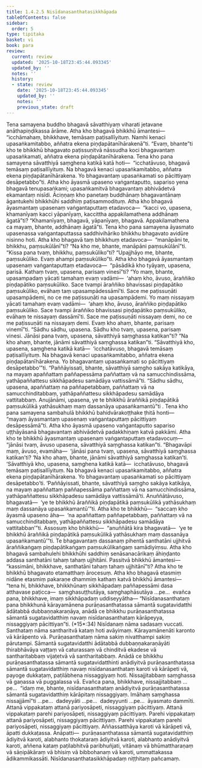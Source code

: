 ```yaml
---
title: 1.4.2.5 Nisīdanasanthatasikkhāpada
tableOfContents: false
sidebar:
  order: 5
type: tipitaka
basket: vi
book: para
review:
  current: review
  updated: '2025-10-18T23:45:44.093345'
  updated_by: ''
  notes: ''
  history:
  - state: review
    date: '2025-10-18T23:45:44.093345'
    updated_by: ''
    notes: ''
    previous_state: draft
---
```



<DynamicBreadcrumb />


<ReviewStatus review={frontmatter.review} showDetails={true} />

<HypothesisAnnotation frontmatter={frontmatter} />

<Division number="565" book="para" e="ch" v="1" p="336">

<Paragraph number="2158" book="para">
Tena samayena buddho bhagavā sāvatthiyaṃ viharati jetavane anāthapiṇḍikassa ārāme. Atha kho bhagavā bhikkhū āmantesi—  “icchāmahaṃ, bhikkhave, temāsaṃ paṭisallīyituṃ. Namhi kenaci upasaṅkamitabbo, aññatra ekena piṇḍapātanīhārakenā”ti. “Evaṃ, bhante”ti kho te bhikkhū bhagavato paṭissuṇitvā nāssudha koci bhagavantaṃ upasaṅkamati, aññatra ekena piṇḍapātanīhārakena. Tena kho pana samayena sāvatthiyā saṃghena katikā katā hoti—  “icchatāvuso, bhagavā temāsaṃ paṭisallīyituṃ. Na bhagavā kenaci upasaṅkamitabbo, aññatra ekena piṇḍapātanīhārakena. Yo bhagavantaṃ upasaṅkamati so pācittiyaṃ desāpetabbo”ti.
</Paragraph>

<Paragraph number="2159" book="para">
Atha kho āyasmā upaseno vaṅgantaputto, sapariso yena bhagavā tenupasaṅkami; upasaṅkamitvā bhagavantaṃ abhivādetvā ekamantaṃ nisīdi. Āciṇṇaṃ kho panetaṃ buddhānaṃ bhagavantānaṃ āgantukehi bhikkhūhi saddhiṃ paṭisammodituṃ. Atha kho bhagavā āyasmantaṃ upasenaṃ vaṅgantaputtaṃ etadavoca—  “kacci vo, upasena, khamanīyaṃ kacci yāpanīyaṃ, kaccittha appakilamathena addhānaṃ āgatā”ti? “Khamanīyaṃ, bhagavā, yāpanīyaṃ, bhagavā. Appakilamathena ca mayaṃ, bhante, addhānaṃ āgatā”ti.
</Paragraph>

<Paragraph number="2160" book="para">
Tena kho pana samayena āyasmato upasenassa vaṅgantaputtassa saddhivihāriko bhikkhu bhagavato avidūre nisinno hoti. Atha kho bhagavā taṃ bhikkhuṃ etadavoca—  “manāpāni te, bhikkhu, paṃsukūlānī”ti? “Na kho me, bhante, manāpāni paṃsukūlānī”ti. “Kissa pana tvaṃ, bhikkhu, paṃsukūliko”ti? “Upajjhāyo me, bhante, paṃsukūliko. Evaṃ ahampi paṃsukūliko”ti. Atha kho bhagavā āyasmantaṃ upasenaṃ vaṅgantaputtaṃ etadavoca—  “pāsādikā kho tyāyaṃ, upasena, parisā. Kathaṃ tvaṃ, upasena, parisaṃ vinesī”ti? “Yo maṃ, bhante, upasampadaṃ yācati tamahaṃ evaṃ vadāmi—  ‘ahaṃ kho, āvuso, āraññiko piṇḍapātiko paṃsukūliko. Sace tvampi āraññiko bhavissasi piṇḍapātiko paṃsukūliko, evāhaṃ taṃ upasampādessāmī’ti. Sace me paṭissuṇāti upasampādemi, no ce me paṭissuṇāti na upasampādemi. Yo maṃ nissayaṃ yācati tamahaṃ evaṃ vadāmi—  ‘ahaṃ kho, āvuso, āraññiko piṇḍapātiko paṃsukūliko. Sace tvampi āraññiko bhavissasi piṇḍapātiko paṃsukūliko, evāhaṃ te nissayaṃ dassāmī’ti. Sace me paṭissuṇāti nissayaṃ demi, no ce me paṭissuṇāti na nissayaṃ demi. Evaṃ kho ahaṃ, bhante, parisaṃ vinemī”ti.
</Paragraph>

<Paragraph number="2161" book="para">
“Sādhu sādhu, upasena. Sādhu kho tvaṃ, upasena, parisaṃ vinesi. Jānāsi pana tvaṃ, upasena, sāvatthiyā saṃghassa katikan”ti? “Na kho ahaṃ, bhante, jānāmi sāvatthiyā saṃghassa katikan”ti. “Sāvatthiyā kho, upasena, saṃghena katikā katā—  ‘icchatāvuso, bhagavā temāsaṃ paṭisallīyituṃ. Na bhagavā kenaci upasaṅkamitabbo, aññatra ekena piṇḍapātanīhārakena. Yo bhagavantaṃ upasaṅkamati so pācittiyaṃ desāpetabbo’”ti. “Paññāyissati, bhante, sāvatthiyā saṃgho sakāya katikāya, na mayaṃ apaññattaṃ paññapessāma paññattaṃ vā na samucchindissāma, yathāpaññattesu sikkhāpadesu samādāya vattissāmā”ti. “Sādhu sādhu, upasena, apaññattaṃ na paññapetabbaṃ, paññattaṃ vā na samucchinditabbaṃ, yathāpaññattesu sikkhāpadesu samādāya vattitabbaṃ. Anujānāmi, upasena, ye te bhikkhū āraññikā piṇḍapātikā paṃsukūlikā yathāsukhaṃ maṃ dassanāya upasaṅkamantū”ti .
</Paragraph>

</Division>
<Division number="566" book="para" e="ch" v="1" p="337">

<Paragraph number="2162" book="para">
Tena kho pana samayena sambahulā bhikkhū bahidvārakoṭṭhake ṭhitā honti—  “mayaṃ āyasmantaṃ upasenaṃ vaṅgantaputtaṃ pācittiyaṃ desāpessāmā”ti. Atha kho āyasmā upaseno vaṅgantaputto sapariso uṭṭhāyāsanā bhagavantaṃ abhivādetvā padakkhiṇaṃ katvā pakkāmi. Atha kho te bhikkhū āyasmantaṃ upasenaṃ vaṅgantaputtaṃ etadavocuṃ—  “jānāsi tvaṃ, āvuso upasena, sāvatthiyā saṃghassa katikan”ti. “Bhagavāpi maṃ, āvuso, evamāha—  ‘jānāsi pana tvaṃ, upasena, sāvatthiyā saṃghassa katikan’ti? ‘Na kho ahaṃ, bhante, jānāmi sāvatthiyā saṃghassa katikan’ti. ‘Sāvatthiyā kho, upasena, saṃghena katikā katā—  icchatāvuso, bhagavā temāsaṃ paṭisallīyituṃ. Na bhagavā kenaci upasaṅkamitabbo, aññatra ekena piṇḍapātanīhārakena. Yo bhagavantaṃ upasaṅkamati so pācittiyaṃ desāpetabbo’ti. ‘Paññāyissati, bhante, sāvatthiyā saṃgho sakāya katikāya, na mayaṃ apaññattaṃ paññapessāma paññattaṃ vā na samucchindissāma, yathāpaññattesu sikkhāpadesu samādāya vattissāmā’ti. Anuññātāvuso, bhagavatā—  ‘ye te bhikkhū āraññikā piṇḍapātikā paṃsukūlikā yathāsukhaṃ maṃ dassanāya upasaṅkamantū’”ti.
</Paragraph>

<Paragraph number="2163" book="para">
Atha kho te bhikkhū—  “saccaṃ kho āyasmā upaseno āha—  ‘na apaññattaṃ paññapetabbaṃ, paññattaṃ vā na samucchinditabbaṃ, yathāpaññattesu sikkhāpadesu samādāya vattitabban’”ti. Assosuṃ kho bhikkhū—  “anuññātā kira bhagavatā—  ‘ye te bhikkhū āraññikā piṇḍapātikā paṃsukūlikā yathāsukhaṃ maṃ dassanāya upasaṅkamantū’”ti. Te bhagavantaṃ dassanaṃ pihentā santhatāni ujjhitvā āraññikaṅgaṃ piṇḍapātikaṅgaṃ paṃsukūlikaṅgaṃ samādiyiṃsu. Atha kho bhagavā sambahulehi bhikkhūhi saddhiṃ senāsanacārikaṃ āhiṇḍanto addasa santhatāni tahaṃ tahaṃ ujjhitāni. Passitvā bhikkhū āmantesi—  “kassimāni, bhikkhave, santhatāni tahaṃ tahaṃ ujjhitānī”ti?
</Paragraph>

<Paragraph number="2164" book="para">
Atha kho te bhikkhū bhagavato etamatthaṃ ārocesuṃ. Atha kho bhagavā etasmiṃ nidāne etasmiṃ pakaraṇe dhammiṃ kathaṃ katvā bhikkhū āmantesi—  “tena hi, bhikkhave, bhikkhūnaṃ sikkhāpadaṃ paññapessāmi dasa atthavase paṭicca—  saṃghasuṭṭhutāya, saṃghaphāsutāya …pe…  evañca pana, bhikkhave, imaṃ sikkhāpadaṃ uddiseyyātha—
</Paragraph>

</Division>
<Division number="567" book="para" e="ch" v="1" p="339">

<Paragraph number="2165" book="para">
<Emphasis>“Nisīdanasanthataṃ pana bhikkhunā kārayamānena purāṇasanthatassa sāmantā sugatavidatthi ādātabbā dubbaṇṇakaraṇāya, anādā ce bhikkhu purāṇasanthatassa sāmantā sugatavidatthiṃ navaṃ nisīdanasanthataṃ kārāpeyya, nissaggiyaṃ pācittiyan”</Emphasis>ti. (*15*:<Emphasis>34</Emphasis>)
</Paragraph>

</Division>
<Division number="568" book="para" e="ch" v="1" p="339">

<Paragraph number="2166" book="para">
<Emphasis>Nisīdanaṃ</Emphasis> nāma sadasaṃ vuccati.
</Paragraph>

<Paragraph number="2167" book="para">
<Emphasis>Santhataṃ</Emphasis> nāma santharitvā kataṃ hoti avāyimaṃ.
</Paragraph>

<Paragraph number="2168" book="para">
<Emphasis>Kārayamānenā</Emphasis>ti karonto vā kārāpento vā.
</Paragraph>

<Paragraph number="2169" book="para">
<Emphasis>Purāṇasanthataṃ</Emphasis> nāma sakiṃ nivatthampi sakiṃ pārutampi.
</Paragraph>

<Paragraph number="2170" book="para">
<Emphasis>Sāmantā sugatavidatthi ādātabbā dubbaṇṇakaraṇāyā</Emphasis>ti thirabhāvāya vaṭṭaṃ vā caturassaṃ vā chinditvā ekadese vā santharitabbaṃ vijaṭetvā vā santharitabbaṃ.
</Paragraph>

<Paragraph number="2171" book="para">
<Emphasis>Anādā ce bhikkhu purāṇasanthatassa sāmantā sugatavidatthin</Emphasis>ti anādiyitvā purāṇasanthatassa sāmantā sugatavidatthiṃ navaṃ nisīdanasanthataṃ karoti vā kārāpeti vā, payoge dukkaṭaṃ, paṭilābhena nissaggiyaṃ hoti. Nissajjitabbaṃ saṃghassa vā gaṇassa vā puggalassa vā. Evañca pana, bhikkhave, nissajjitabbaṃ …pe…  “idaṃ me, bhante, nisīdanasanthataṃ anādiyitvā purāṇasanthatassa sāmantā sugatavidatthiṃ kārāpitaṃ nissaggiyaṃ. Imāhaṃ saṃghassa nissajjāmī”ti …pe…  dadeyyāti …pe…  dadeyyunti …pe…  āyasmato dammīti.
</Paragraph>

</Division>
<Division number="569" book="para" e="ch" v="1" p="339">

<Paragraph number="2172" book="para">
Attanā vippakataṃ attanā pariyosāpeti, nissaggiyaṃ pācittiyaṃ. Attanā vippakataṃ parehi pariyosāpeti, nissaggiyaṃ pācittiyaṃ. Parehi vippakataṃ attanā pariyosāpeti, nissaggiyaṃ pācittiyaṃ. Parehi vippakataṃ parehi pariyosāpeti, nissaggiyaṃ pācittiyaṃ.
</Paragraph>

<Paragraph number="2173" book="para">
Aññassatthāya karoti vā kārāpeti vā, āpatti dukkaṭassa.
</Paragraph>

</Division>
<Division number="570" book="para" e="ch" v="1" p="339">

<Paragraph number="2174" book="para">
Anāpatti—  purāṇasanthatassa sāmantā sugatavidatthiṃ ādiyitvā karoti, alabhanto thokataraṃ ādiyitvā karoti, alabhanto anādiyitvā karoti, aññena kataṃ paṭilabhitvā paribhuñjati, vitānaṃ vā bhūmattharaṇaṃ vā sāṇipākāraṃ vā bhisiṃ vā bibbohanaṃ vā karoti, ummattakassa ādikammikassāti.

</Paragraph>
</Division>

<Paragraph number="2175" type="center" book="para">
Nisīdanasanthatasikkhāpadaṃ niṭṭhitaṃ pañcamaṃ.
</Paragraph>